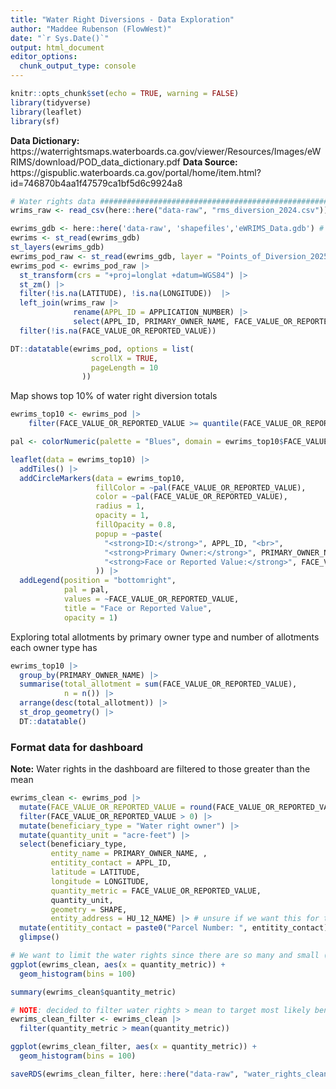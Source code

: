 ```yaml
---
title: "Water Right Diversions - Data Exploration"
author: "Maddee Rubenson (FlowWest)"
date: "`r Sys.Date()`"
output: html_document
editor_options: 
  chunk_output_type: console
---
```


```r
knitr::opts_chunk$set(echo = TRUE, warning = FALSE)
library(tidyverse)
library(leaflet)
library(sf)
```

**Data Dictionary:** https://waterrightsmaps.waterboards.ca.gov/viewer/Resources/Images/eWRIMS/download/POD_data_dictionary.pdf
**Data Source:** https://gispublic.waterboards.ca.gov/portal/home/item.html?id=746870b4aa1f47579ca1bf5d6c9924a8

```r
# Water rights data ###########################################################
wrims_raw <- read_csv(here::here("data-raw", "rms_diversion_2024.csv")) # water use report for water rights

ewrims_gdb <- here::here('data-raw', 'shapefiles','eWRIMS_Data.gdb') # points of diversion map
ewrims <- st_read(ewrims_gdb) 
st_layers(ewrims_gdb)
ewrims_pod_raw <- st_read(ewrims_gdb, layer = "Points_of_Diversion_20250301")
ewrims_pod <- ewrims_pod_raw |> 
  st_transform(crs = "+proj=longlat +datum=WGS84") |> 
  st_zm() |> 
  filter(!is.na(LATITUDE), !is.na(LONGITUDE))  |> 
  left_join(wrims_raw |> 
              rename(APPL_ID = APPLICATION_NUMBER) |> 
              select(APPL_ID, PRIMARY_OWNER_NAME, FACE_VALUE_OR_REPORTED_VALUE)) |> 
  filter(!is.na(FACE_VALUE_OR_REPORTED_VALUE))
```


```r
DT::datatable(ewrims_pod, options = list(
                  scrollX = TRUE,  
                  pageLength = 10 
                ))
```

Map shows top 10% of water right diversion totals 

```r
ewrims_top10 <- ewrims_pod |> 
    filter(FACE_VALUE_OR_REPORTED_VALUE >= quantile(FACE_VALUE_OR_REPORTED_VALUE, 0.9, na.rm = TRUE))

pal <- colorNumeric(palette = "Blues", domain = ewrims_top10$FACE_VALUE_OR_REPORTED_VALUE)

leaflet(data = ewrims_top10) |> 
  addTiles() |> 
  addCircleMarkers(data = ewrims_top10,
                   fillColor = ~pal(FACE_VALUE_OR_REPORTED_VALUE),
                   color = ~pal(FACE_VALUE_OR_REPORTED_VALUE),
                   radius = 1,
                   opacity = 1, 
                   fillOpacity = 0.8,
                   popup = ~paste(
                     "<strong>ID:</strong>", APPL_ID, "<br>",
                     "<strong>Primary Owner:</strong>", PRIMARY_OWNER_NAME, "<br>",
                     "<strong>Face or Reported Value:</strong>", FACE_VALUE_OR_REPORTED_VALUE
                   )) |> 
  addLegend(position = "bottomright", 
            pal = pal, 
            values = ~FACE_VALUE_OR_REPORTED_VALUE, 
            title = "Face or Reported Value", 
            opacity = 1)


```

Exploring total allotments by primary owner type and number of allotments each owner type has

```r
ewrims_top10 |> 
  group_by(PRIMARY_OWNER_NAME) |> 
  summarise(total_allotment = sum(FACE_VALUE_OR_REPORTED_VALUE),
            n = n()) |> 
  arrange(desc(total_allotment)) |> 
  st_drop_geometry() |> 
  DT::datatable()

```

### Format data for dashboard 

**Note:** Water rights in the dashboard are filtered to those greater than the mean

```r
ewrims_clean <- ewrims_pod |> 
  mutate(FACE_VALUE_OR_REPORTED_VALUE = round(FACE_VALUE_OR_REPORTED_VALUE, 0)) |> 
  filter(FACE_VALUE_OR_REPORTED_VALUE > 0) |> 
  mutate(beneficiary_type = "Water right owner") |> 
  mutate(quantity_unit = "acre-feet") |> 
  select(beneficiary_type, 
         entity_name = PRIMARY_OWNER_NAME, , 
         entitity_contact = APPL_ID,
         latitude = LATITUDE, 
         longitude = LONGITUDE,
         quantity_metric = FACE_VALUE_OR_REPORTED_VALUE, 
         quantity_unit,
         geometry = SHAPE, 
         entity_address = HU_12_NAME) |> # unsure if we want this for the address, but it's the closest I can think of   
  mutate(entitity_contact = paste0("Parcel Number: ", entitity_contact)) |> 
  glimpse()

# We want to limit the water rights since there are so many and small (median 48)
ggplot(ewrims_clean, aes(x = quantity_metric)) + 
  geom_histogram(bins = 100)

summary(ewrims_clean$quantity_metric)

# NOTE: decided to filter water rights > mean to target most likely beneficiaries
ewrims_clean_filter <- ewrims_clean |> 
  filter(quantity_metric > mean(quantity_metric))

ggplot(ewrims_clean_filter, aes(x = quantity_metric)) + 
  geom_histogram(bins = 100)

saveRDS(ewrims_clean_filter, here::here("data-raw", "water_rights_clean.RDS"))

```

